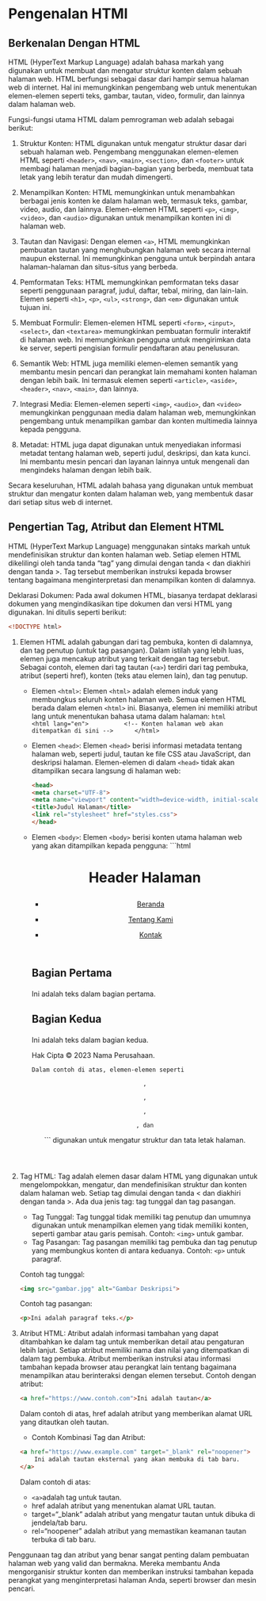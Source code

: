 # Pengenalan HTMl

## Berkenalan Dengan HTML
HTML (HyperText Markup Language) adalah bahasa markah yang digunakan untuk membuat dan mengatur struktur konten dalam sebuah halaman web. HTML berfungsi sebagai dasar dari hampir semua halaman web di internet. Hal ini memungkinkan pengembang web untuk menentukan elemen-elemen seperti teks, gambar, tautan, video, formulir, dan lainnya dalam halaman web.

Fungsi-fungsi utama HTML dalam pemrograman web adalah sebagai berikut:

1. Struktur Konten: HTML digunakan untuk mengatur struktur dasar dari sebuah halaman web. Pengembang menggunakan elemen-elemen HTML seperti ```<header>```, ```<nav>```, ```<main>```, ```<section>```, dan ```<footer>``` untuk membagi halaman menjadi bagian-bagian yang berbeda, membuat tata letak yang lebih teratur dan mudah dimengerti.

2. Menampilkan Konten: HTML memungkinkan untuk menambahkan berbagai jenis konten ke dalam halaman web, termasuk teks, gambar, video, audio, dan lainnya. Elemen-elemen HTML seperti ```<p>```, ```<img>```, ```<video>```, dan ``<audio>`` digunakan untuk menampilkan konten ini di halaman web.

3. Tautan dan Navigasi: Dengan elemen ``<a>``, HTML memungkinkan pembuatan tautan yang menghubungkan halaman web secara internal maupun eksternal. Ini memungkinkan pengguna untuk berpindah antara halaman-halaman dan situs-situs yang berbeda.

4. Pemformatan Teks: HTML memungkinkan pemformatan teks dasar seperti penggunaan paragraf, judul, daftar, tebal, miring, dan lain-lain. Elemen seperti ```<h1>```, ```<p>```, ```<ul>```, ```<strong>```, dan ```<em>``` digunakan untuk tujuan ini.

5. Membuat Formulir: Elemen-elemen HTML seperti ```<form>```, ```<input>```, ```<select>```, dan ```<textarea>``` memungkinkan pembuatan formulir interaktif di halaman web. Ini memungkinkan pengguna untuk mengirimkan data ke server, seperti pengisian formulir pendaftaran atau penelusuran.

6. Semantik Web: HTML juga memiliki elemen-elemen semantik yang membantu mesin pencari dan perangkat lain memahami konten halaman dengan lebih baik. Ini termasuk elemen seperti ```<article>```, ```<aside>```, ```<header>```, ```<nav>```, ```<main>```, dan lainnya.

7. Integrasi Media: Elemen-elemen seperti ``<img>``, ```<audio>```, dan ```<video>``` memungkinkan penggunaan media dalam halaman web, memungkinkan pengembang untuk menampilkan gambar dan konten multimedia lainnya kepada pengguna.

8. Metadat: HTML juga dapat digunakan untuk menyediakan informasi metadat tentang halaman web, seperti judul, deskripsi, dan kata kunci. Ini membantu mesin pencari dan layanan lainnya untuk mengenali dan mengindeks halaman dengan lebih baik.

Secara keseluruhan, HTML adalah bahasa yang digunakan untuk membuat struktur dan mengatur konten dalam halaman web, yang membentuk dasar dari setiap situs web di internet.

## Pengertian Tag, Atribut dan Element HTML

HTML (HyperText Markup Language) menggunakan sintaks markah untuk mendefinisikan struktur dan konten halaman web. Setiap elemen HTML dikelilingi oleh tanda tanda "tag" yang dimulai dengan tanda < dan diakhiri dengan tanda >. Tag tersebut memberikan instruksi kepada browser tentang bagaimana menginterpretasi dan menampilkan konten di dalamnya.

Deklarasi Dokumen:
Pada awal dokumen HTML, biasanya terdapat deklarasi dokumen yang mengindikasikan tipe dokumen dan versi HTML yang digunakan. Ini ditulis seperti berikut:

```html
<!DOCTYPE html>
```
1. Elemen HTML 
   adalah gabungan dari tag pembuka, konten di dalamnya, dan tag penutup (untuk tag pasangan). Dalam istilah yang lebih luas, elemen juga mencakup atribut yang terkait dengan tag tersebut. Sebagai contoh, elemen dari tag tautan (```<a>```) terdiri dari tag pembuka, atribut (seperti href), konten (teks atau elemen lain), dan tag penutup.
   - Elemen ```<html>```:
        Elemen ```<html>``` adalah elemen induk yang membungkus seluruh konten halaman web. Semua elemen HTML berada dalam elemen ``<html>`` ini. Biasanya, elemen ini memiliki atribut lang untuk menentukan bahasa utama dalam halaman:
        ```html
        <html lang="en">
            <!-- Konten halaman web akan ditempatkan di sini -->
        </html>
        ```
   - Elemen ```<head>```:
        Elemen ```<head>``` berisi informasi metadata tentang halaman web, seperti judul, tautan ke file CSS atau JavaScript, dan deskripsi halaman. Elemen-elemen di dalam ```<head>``` tidak akan ditampilkan secara langsung di halaman web:

        ```html
        <head>
        <meta charset="UTF-8">
        <meta name="viewport" content="width=device-width, initial-scale=1.0">
        <title>Judul Halaman</title>
        <link rel="stylesheet" href="styles.css">
        </head>
        ```
   - Elemen ```<body>```:
        Elemen ```<body>``` berisi konten utama halaman web yang akan ditampilkan kepada pengguna:
        ```html
        <body>
            <header>
                <h1>Header Halaman</h1>
                <nav>
                    <ul>
                        <li><a href="#">Beranda</a></li>
                        <li><a href="#">Tentang Kami</a></li>
                        <li><a href="#">Kontak</a></li>
                    </ul>
                </nav>
            </header>
            
            <main>
                <section>
                    <h2>Bagian Pertama</h2>
                    <p>Ini adalah teks dalam bagian pertama.</p>
                </section>
                
                <section>
                    <h2>Bagian Kedua</h2>
                    <p>Ini adalah teks dalam bagian kedua.</p>
                </section>
            </main>
            
            <footer>
                <p>Hak Cipta © 2023 Nama Perusahaan.</p>
            </footer>
        </body>
        ```
        Dalam contoh di atas, elemen-elemen seperti ```<header>```, ```<nav>```, ```<main>```, ```<section>```, dan ```<footer>``` digunakan untuk mengatur struktur dan tata letak halaman.
2. Tag HTML:
    Tag adalah elemen dasar dalam HTML yang digunakan untuk mengelompokkan, mengatur, dan mendefinisikan struktur dan konten dalam halaman web. Setiap tag dimulai dengan tanda < dan diakhiri dengan tanda >. Ada dua jenis tag: tag tunggal dan tag pasangan.

    - Tag Tunggal: Tag tunggal tidak memiliki tag penutup dan umumnya digunakan untuk menampilkan elemen yang tidak memiliki konten, seperti gambar atau garis pemisah. Contoh: ```<img>``` untuk gambar.
    - Tag Pasangan: Tag pasangan memiliki tag pembuka dan tag penutup yang membungkus konten di antara keduanya. Contoh: ```<p>``` untuk paragraf. 

    Contoh tag tunggal:

    ```html
    <img src="gambar.jpg" alt="Gambar Deskripsi">
    ```
    Contoh tag pasangan:

    ```html
    <p>Ini adalah paragraf teks.</p>
    ```
3. Atribut HTML:
    Atribut adalah informasi tambahan yang dapat ditambahkan ke dalam tag untuk memberikan detail atau pengaturan lebih lanjut. Setiap atribut memiliki nama dan nilai yang ditempatkan di dalam tag pembuka. Atribut memberikan instruksi atau informasi tambahan kepada browser atau perangkat lain tentang bagaimana menampilkan atau berinteraksi dengan elemen tersebut.
    Contoh dengan atribut:

    ```html
    <a href="https://www.contoh.com">Ini adalah tautan</a>
    ```
    Dalam contoh di atas, href adalah atribut yang memberikan alamat URL yang ditautkan oleh tautan.

    - Contoh Kombinasi Tag dan Atribut:
    ```html
    <a href="https://www.example.com" target="_blank" rel="noopener">
        Ini adalah tautan eksternal yang akan membuka di tab baru.
    </a>
    ```

    Dalam contoh di atas:

    - ```<a> ```adalah tag untuk tautan.
    - href adalah atribut yang menentukan alamat URL tautan.
    - target="_blank" adalah atribut yang mengatur tautan untuk dibuka di jendela/tab baru.
    - rel="noopener" adalah atribut yang memastikan keamanan tautan terbuka di tab baru.

Penggunaan tag dan atribut yang benar sangat penting dalam pembuatan halaman web yang valid dan bermakna. Mereka membantu Anda mengorganisir struktur konten dan memberikan instruksi tambahan kepada perangkat yang menginterpretasi halaman Anda, seperti browser dan mesin pencari.